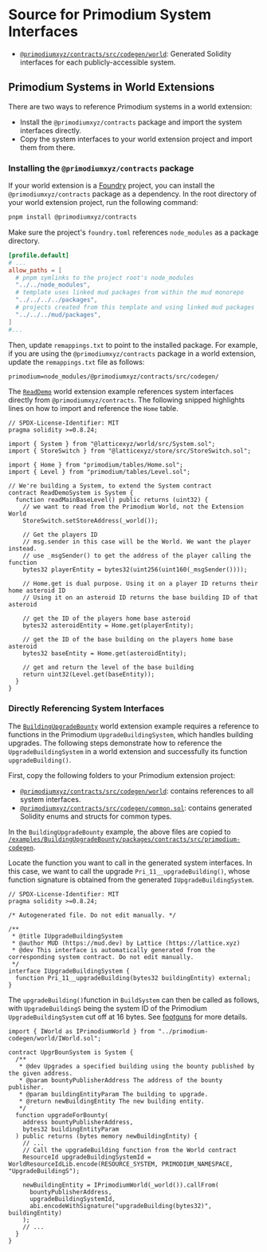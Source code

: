 # Source for Primodium System Interfaces

- [`@primodiumxyz/contracts/src/codegen/world`](https://github.com/primodiumxyz/contracts/blob/main/src/codegen/world): Generated Solidity interfaces for each publicly-accessible system.

## Primodium Systems in World Extensions

There are two ways to reference Primodium systems in a world extension:

- Install the `@primodiumxyz/contracts` package and import the system interfaces directly.
- Copy the system interfaces to your world extension project and import them from there.

### Installing the `@primodiumxyz/contracts` package

If your world extension is a [Foundry](https://book.getfoundry.sh) project, you can install the `@primodiumxyz/contracts` package as a dependency. In the root directory of your world extension project, run the following command:

```bash showLineNumbers copy
pnpm install @primodiumxyz/contracts
```

Make sure the project's `foundry.toml` references `node_modules` as a package directory.

```toml copy filename="foundry.toml"
[profile.default]
# ...
allow_paths = [
  # pnpm symlinks to the project root's node_modules
  "../../node_modules",
  # template uses linked mud packages from within the mud monorepo
  "../../../../packages",
  # projects created from this template and using linked mud packages
  "../../../mud/packages",
]
#...
```

Then, update `remappings.txt` to point to the installed package. For example, if you are using the `@primodiumxyz/contracts` package in a world extension, update the `remappings.txt` file as follows:

```txt copy filename="remappings.txt"
primodium=node_modules/@primodiumxyz/contracts/src/codegen/
```

The [`ReadDemo`](../examples/readdemo.mdx) world extension example references system interfaces directly from `@primodiumxyz/contracts`. The following snipped highlights lines on how to import and reference the `Home` table.

```solidity copy filename="examples/ReadDemo/packages/contracts/src/systems/ReadDemoSystem.sol" showLineNumbers {7,25,28}
// SPDX-License-Identifier: MIT
pragma solidity >=0.8.24;

import { System } from "@latticexyz/world/src/System.sol";
import { StoreSwitch } from "@latticexyz/store/src/StoreSwitch.sol";

import { Home } from "primodium/tables/Home.sol";
import { Level } from "primodium/tables/Level.sol";

// We're building a System, to extend the System contract
contract ReadDemoSystem is System {
  function readMainBaseLevel() public returns (uint32) {
    // we want to read from the Primodium World, not the Extension World
    StoreSwitch.setStoreAddress(_world());

    // Get the players ID
    // msg.sender in this case will be the World. We want the player instead.
    // use _msgSender() to get the address of the player calling the function
    bytes32 playerEntity = bytes32(uint256(uint160(_msgSender())));

    // Home.get is dual purpose. Using it on a player ID returns their home asteroid ID
    // Using it on an asteroid ID returns the base building ID of that asteroid

    // get the ID of the players home base asteroid
    bytes32 asteroidEntity = Home.get(playerEntity);

    // get the ID of the base building on the players home base asteroid
    bytes32 baseEntity = Home.get(asteroidEntity);

    // get and return the level of the base building
    return uint32(Level.get(baseEntity));
  }
}
```

### Directly Referencing System Interfaces

The [`BuildingUpgradeBounty`](../examples/buildingupgradebounty.mdx) world extension example requires a reference to functions in the Primodium `UpgradeBuildingSystem`, which handles building upgrades. The following steps demonstrate how to reference the `UpgradeBuildingSystem` in a world extension and successfully its function `upgradeBuilding()`.

First, copy the following folders to your Primodium extension project:

- [`@primodiumxyz/contracts/src/codegen/world`](https://github.com/primodiumxyz/contracts/blob/main/src/codegen/world): contains references to all system interfaces.
- [`@primodiumxyz/contracts/src/codegen/common.sol`](https://github.com/primodiumxyz/contracts/blob/main/src/codegen/common.sol): contains generated Solidity enums and structs for common types.

In the `BuildingUpgradeBounty` example, the above files are copied to [`/examples/BuildingUpgradeBounty/packages/contracts/src/primodium-codegen`](https://github.com/primodiumxyz/developer/blob/main/examples/BuildingUpgradeBounty/packages/contracts/src/primodium-codegen).

Locate the function you want to call in the generated system interfaces. In this case, we want to call the upgrade `Pri_11__upgradeBuilding()`, whose function signature is obtained from the generated `IUpgradeBuildingSystem`.

```solidity copy filename="@primodiumxyz/contracts/src/codegen/world/IUpgradeBuildingSystem.sol" showLineNumbers {12}
// SPDX-License-Identifier: MIT
pragma solidity >=0.8.24;

/* Autogenerated file. Do not edit manually. */

/**
 * @title IUpgradeBuildingSystem
 * @author MUD (https://mud.dev) by Lattice (https://lattice.xyz)
 * @dev This interface is automatically generated from the corresponding system contract. Do not edit manually.
 */
interface IUpgradeBuildingSystem {
  function Pri_11__upgradeBuilding(bytes32 buildingEntity) external;
}
```

The `upgradeBuilding()`function in `BuildSystem` can then be called as follows, with `UpgradeBuildingS` being the system ID of the Primodium `UpgradeBuildingSystem` cut off at 16 bytes. See [footguns](../world-extension/footguns.mdx) for more details.

```solidity copy filename="examples/BuildingUpgradeBounty/packages/contracts/src/systems/UpgrBounSystem.sol" showLineNumbers {1,16-22}
import { IWorld as IPrimodiumWorld } from "../primodium-codegen/world/IWorld.sol";

contract UpgrBounSystem is System {
  /**
   * @dev Upgrades a specified building using the bounty published by the given address.
   * @param bountyPublisherAddress The address of the bounty publisher.
   * @param buildingEntityParam The building to upgrade.
   * @return newBuildingEntity The new building entity.
   */
  function upgradeForBounty(
    address bountyPublisherAddress,
    bytes32 buildingEntityParam
  ) public returns (bytes memory newBuildingEntity) {
    // ...
    // Call the upgradeBuilding function from the World contract
    ResourceId upgradeBuildingSystemId = WorldResourceIdLib.encode(RESOURCE_SYSTEM, PRIMODIUM_NAMESPACE, "UpgradeBuildingS");

    newBuildingEntity = IPrimodiumWorld(_world()).callFrom(
      bountyPublisherAddress,
      upgradeBuildingSystemId,
      abi.encodeWithSignature("upgradeBuilding(bytes32)", buildingEntity)
    );
    // ...
  }
}
```

